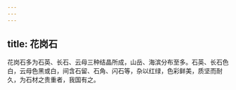 ```yaml
---
---
---
```

title: 花岗石
---



花岗石多为石英、长石、云母三种结晶所成，山岳、海滨分布至多。石英、长石色白，云母色黑或白，间含石留、石角、闪石等，杂以红绿，色彩鲜美，质坚而耐久，为石材之贵重者，我国有之。